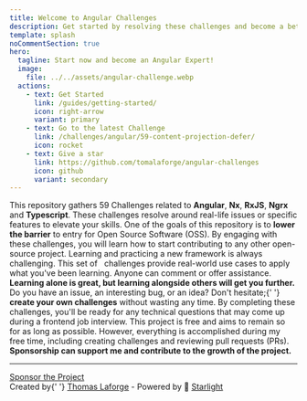 ```yaml
---
title: Welcome to Angular Challenges
description: Get started by resolving these challenges and become a better Angular Front-End engineer.
template: splash
noCommentSection: true
hero:
  tagline: Start now and become an Angular Expert!
  image:
    file: ../../assets/angular-challenge.webp
  actions:
    - text: Get Started
      link: /guides/getting-started/
      icon: right-arrow
      variant: primary
    - text: Go to the latest Challenge
      link: /challenges/angular/59-content-projection-defer/
      icon: rocket
    - text: Give a star
      link: https://github.com/tomalaforge/angular-challenges
      icon: github
      variant: secondary
---
```




<CardGrid>
<Card title="59 Challenges">
    This repository gathers 59 Challenges related to <b>Angular</b>, <b>Nx</b>, <b>RxJS</b>, <b>Ngrx</b> and <b>Typescript</b>.
    These challenges resolve around real-life issues or specific features to elevate your skills.
</Card>

<Card title="Subscribe to get notified of the latest challenges">
  <SubscriptionForm isNote={false} />
</Card>

<Card title="Become an OSS Maintainer">
  One of the goals of this repository is to <b>lower the barrier</b> to entry
  for Open Source Software (OSS). By engaging with these challenges, you will
  learn how to start contributing to any other open-source project.
</Card>

<Card title="Learn Alongside Others">
  Learning and practicing a new framework is always challenging. This set of  
  challenges provide real-world use cases to apply what you've been learning.
  Anyone can comment or offer assistance.
  <b>
    Learning alone is great, but learning alongside others will get you further.
  </b>
</Card>

<Card title="Contribute">
  Do you have an issue, an interesting bug, or an idea? Don't hesitate;{' '}
  <b>create your own challenges</b> without wasting any time.
</Card>

<Card title="Prepare Yourself for Interviews">
  By completing these challenges, you'll be ready for any technical questions
  that may come up during a frontend job interview.
</Card>

<Card title="Sponsoring">
    This project is free and aims to remain so for as long as possible. However, everything is accomplished during my free time, including creating challenges and reviewing pull requests (PRs). <b>Sponsorship can support me and contribute to the growth of the project.</b>
</Card>
</CardGrid>

---

<div class="article-footer">
  <a
    class="action"
    href="https://github.com/sponsors/tomalaforge"
    alt="Sponsor link">
    <MyIcon name="heart" size="1.2rem" color="white" />
    Sponsor the Project
  </a>
</div>

<div class="main-page-footer">
  Created by{' '}
  <a href="https://github.com/tomalaforge?tab=repositories">Thomas Laforge</a> -
  Powered by 🌟 <a href="https://starlight.astro.build/">Starlight</a>
</div>
